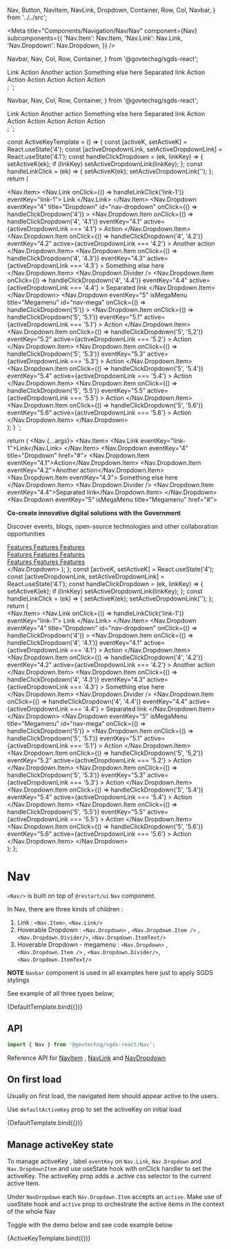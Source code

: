   Nav,
  Button,
  NavItem,
  NavLink,
  Dropdown,
  Container,
  Row,
  Col,
  Navbar,
} from '../../src';

<Meta
  title="Components/Navigation/Nav/Nav"
  component={Nav}
  subcomponents={{
    'Nav.Item': Nav.Item,
    'Nav.Link': Nav.Link,
    'Nav.Dropdown': Nav.Dropdown,
  }}
/>

  Navbar,
  Nav,
  Col,
  Row,
  Container,
} from '@govtechsg/sgds-react';
<Navbar>
  <Nav>
    <Nav.Item>
      <Nav.Link eventKey="link-1">Link</Nav.Link>
    </Nav.Item>
    <Nav.Dropdown eventKey="4" title="Dropdown" id="nav-dropdown">
      <Nav.Dropdown.Item eventKey="4.1">Action</Nav.Dropdown.Item>
      <Nav.Dropdown.Item eventKey="4.2">Another action</Nav.Dropdown.Item>
      <Nav.Dropdown.Item eventKey="4.3">Something else here</Nav.Dropdown.Item>
      <Nav.Dropdown.Divider />
      <Nav.Dropdown.Item eventKey="4.4">Separated link</Nav.Dropdown.Item>
    </Nav.Dropdown>
    <Nav.Dropdown eventKey="5" isMegaMenu title="Megamenu" id="nav-mega">
      <Container>
        <Row>
          <Col>
            <Nav.Dropdown.Item eventKey="5.1">Action</Nav.Dropdown.Item>
          </Col>
          <Col>
            <Nav.Dropdown.Item eventKey="5.2">Action</Nav.Dropdown.Item>
          </Col>
          <Col>
            <Nav.Dropdown.Item eventKey="5.3">Action</Nav.Dropdown.Item>
          </Col>
        </Row>
        <Row>
          <Col>
            <Nav.Dropdown.Item eventKey="5.4">Action</Nav.Dropdown.Item>
          </Col>
          <Col>
            <Nav.Dropdown.Item eventKey="5.5">Action</Nav.Dropdown.Item>
          </Col>
          <Col>
            <Nav.Dropdown.Item eventKey="5.6">Action</Nav.Dropdown.Item>
          </Col>
        </Row>
      </Container>
    </Nav.Dropdown>
  </Nav>
</Navbar>;
`;

  Navbar,
  Nav,
  Col,
  Row,
  Container,
} from '@govtechsg/sgds-react';
<Navbar>
  <Nav defaultActiveKey="link-1">
    <Nav.Item>
      <Nav.Link eventKey="link-1">Link</Nav.Link>
    </Nav.Item>
    <Nav.Dropdown eventKey="4" title="Dropdown" id="nav-dropdown">
      <Nav.Dropdown.Item eventKey="4.1">Action</Nav.Dropdown.Item>
      <Nav.Dropdown.Item eventKey="4.2">Another action</Nav.Dropdown.Item>
      <Nav.Dropdown.Item eventKey="4.3">Something else here</Nav.Dropdown.Item>
      <Nav.Dropdown.Divider />
      <Nav.Dropdown.Item eventKey="4.4">Separated link</Nav.Dropdown.Item>
    </Nav.Dropdown>
    <Nav.Dropdown eventKey="5" isMegaMenu title="Megamenu" id="nav-mega">
      <Container>
        <Row>
          <Col>
            <Nav.Dropdown.Item eventKey="5.1">Action</Nav.Dropdown.Item>
          </Col>
          <Col>
            <Nav.Dropdown.Item eventKey="5.2">Action</Nav.Dropdown.Item>
          </Col>
          <Col>
            <Nav.Dropdown.Item eventKey="5.3">Action</Nav.Dropdown.Item>
          </Col>
        </Row>
        <Row>
          <Col>
            <Nav.Dropdown.Item eventKey="5.4">Action</Nav.Dropdown.Item>
          </Col>
          <Col>
            <Nav.Dropdown.Item eventKey="5.5">Action</Nav.Dropdown.Item>
          </Col>
          <Col>
            <Nav.Dropdown.Item eventKey="5.6">Action</Nav.Dropdown.Item>
          </Col>
        </Row>
      </Container>
    </Nav.Dropdown>
  </Nav>
</Navbar>;
`;

const ActiveKeyTemplate = () => {
  const [activeK, setActiveK] = React.useState('4');
  const [activeDropdownLink, setActiveDropdownLink] = React.useState('4.1');
  const handleClickDropdown = (ek, linkKey) => {
    setActiveK(ek);
    if (linkKey) setActiveDropdownLink(linkKey);
  };
  const handleLinkClick = (ek) => {
    setActiveK(ek);
    setActiveDropdownLink('');
  };
  return (
    <Navbar>
      <Nav activeKey={activeK}>
        <Nav.Item>
          <Nav.Link onClick={() => handleLinkClick('link-1')} eventKey="link-1">
            Link
          </Nav.Link>
        </Nav.Item>
        <Nav.Dropdown
          eventKey="4"
          title="Dropdown"
          id="nav-dropdown"
          onClick={() => handleClickDropdown('4')}
        >
          <Nav.Dropdown.Item
            onClick={() => handleClickDropdown('4', '4.1')}
            eventKey="4.1"
            active={activeDropdownLink === '4.1'}
          >
            Action
          </Nav.Dropdown.Item>
          <Nav.Dropdown.Item
            onClick={() => handleClickDropdown('4', '4.2')}
            eventKey="4.2"
            active={activeDropdownLink === '4.2'}
          >
            Another action
          </Nav.Dropdown.Item>
          <Nav.Dropdown.Item
            onClick={() => handleClickDropdown('4', '4.3')}
            eventKey="4.3"
            active={activeDropdownLink === '4.3'}
          >
            Something else here
          </Nav.Dropdown.Item>
          <Nav.Dropdown.Divider />
          <Nav.Dropdown.Item
            onClick={() => handleClickDropdown('4', '4.4')}
            eventKey="4.4"
            active={activeDropdownLink === '4.4'}
          >
            Separated link
          </Nav.Dropdown.Item>
        </Nav.Dropdown>
        <Nav.Dropdown
          eventKey="5"
          isMegaMenu
          title="Megamenu"
          id="nav-mega"
          onClick={() => handleClickDropdown('5')}
        >
          <Container>
            <Row>
              <Col>
                <Nav.Dropdown.Item
                  onClick={() => handleClickDropdown('5', '5.1')}
                  eventKey="5.1"
                  active={activeDropdownLink === '5.1'}
                >
                  Action
                </Nav.Dropdown.Item>
              </Col>
              <Col>
                <Nav.Dropdown.Item
                  onClick={() => handleClickDropdown('5', '5,2')}
                  eventKey="5.2"
                  active={activeDropdownLink === '5.2'}
                >
                  Action
                </Nav.Dropdown.Item>
              </Col>
              <Col>
                <Nav.Dropdown.Item
                  onClick={() => handleClickDropdown('5', '5.3')}
                  eventKey="5.3"
                  active={activeDropdownLink === '5.3'}
                >
                  Action
                </Nav.Dropdown.Item>
              </Col>
            </Row>
            <Row>
              <Col>
                <Nav.Dropdown.Item
                  onClick={() => handleClickDropdown('5', '5.4')}
                  eventKey="5.4"
                  active={activeDropdownLink === '5.4'}
                >
                  Action
                </Nav.Dropdown.Item>
              </Col>
              <Col>
                <Nav.Dropdown.Item
                  onClick={() => handleClickDropdown('5', '5.5')}
                  eventKey="5.5"
                  active={activeDropdownLink === '5.5'}
                >
                  Action
                </Nav.Dropdown.Item>
              </Col>
              <Col>
                <Nav.Dropdown.Item
                  onClick={() => handleClickDropdown('5', '5.6')}
                  eventKey="5.6"
                  active={activeDropdownLink === '5.6'}
                >
                  Action
                </Nav.Dropdown.Item>
              </Col>
            </Row>
          </Container>
        </Nav.Dropdown>
      </Nav>
    </Navbar>
  );
}
`;

  return (
    <Navbar>
      <Nav {...args}>
        <Nav.Item>
          <Nav.Link eventKey="link-1">Link</Nav.Link>
        </Nav.Item>
        <Nav.Dropdown eventKey="4" title="Dropdown" href="#">
          <Nav.Dropdown.Item eventKey="4.1">Action</Nav.Dropdown.Item>
          <Nav.Dropdown.Item eventKey="4.2">Another action</Nav.Dropdown.Item>
          <Nav.Dropdown.Item eventKey="4.3">
            Something else here
          </Nav.Dropdown.Item>
          <Nav.Dropdown.Divider />
          <Nav.Dropdown.Item eventKey="4.4">Separated link</Nav.Dropdown.Item>
        </Nav.Dropdown>
        <Nav.Dropdown eventKey="5" isMegaMenu title="Megamenu" href="#">
          <div className="container is-fluid">
            <div className="row p-4">
              <div className="col">
                <p>
                  <strong>
                    Co-create innovative digital solutions with the Government
                  </strong>
                </p>
                <p>
                  Discover events, blogs, open-source technologies and other
                  collaboration opportunities
                </p>
              </div>
              <div className="col">
                <a className="dropdown-item" href="#">
                  Features
                </a>
                <a className="dropdown-item" href="#">
                  Features
                </a>
                <a className="dropdown-item" href="#">
                  Features
                </a>
              </div>
              <div className="col">
                <a className="dropdown-item" href="#">
                  Features
                </a>
                <a className="dropdown-item" href="#">
                  Features
                </a>
                <a className="dropdown-item" href="#">
                  Features
                </a>
              </div>
              <div className="col">
                <a className="dropdown-item" href="#">
                  Features
                </a>
                <a className="dropdown-item" href="#">
                  Features
                </a>
                <a className="dropdown-item" href="#">
                  Features
                </a>
              </div>
            </div>
          </div>
        </Nav.Dropdown>
      </Nav>
    </Navbar>
  );
};
  const [activeK, setActiveK] = React.useState('4');
  const [activeDropdownLink, setActiveDropdownLink] = React.useState('4.1');
  const handleClickDropdown = (ek, linkKey) => {
    setActiveK(ek);
    if (linkKey) setActiveDropdownLink(linkKey);
  };
  const handleLinkClick = (ek) => {
    setActiveK(ek);
    setActiveDropdownLink('');
  };
  return (
    <Navbar>
      <Nav activeKey={activeK}>
        <Nav.Item>
          <Nav.Link onClick={() => handleLinkClick('link-1')} eventKey="link-1">
            Link
          </Nav.Link>
        </Nav.Item>
        <Nav.Dropdown
          eventKey="4"
          title="Dropdown"
          id="nav-dropdown"
          onClick={() => handleClickDropdown('4')}
        >
          <Nav.Dropdown.Item
            onClick={() => handleClickDropdown('4', '4.1')}
            eventKey="4.1"
            active={activeDropdownLink === '4.1'}
          >
            Action
          </Nav.Dropdown.Item>
          <Nav.Dropdown.Item
            onClick={() => handleClickDropdown('4', '4.2')}
            eventKey="4.2"
            active={activeDropdownLink === '4.2'}
          >
            Another action
          </Nav.Dropdown.Item>
          <Nav.Dropdown.Item
            onClick={() => handleClickDropdown('4', '4.3')}
            eventKey="4.3"
            active={activeDropdownLink === '4.3'}
          >
            Something else here
          </Nav.Dropdown.Item>
          <Nav.Dropdown.Divider />
          <Nav.Dropdown.Item
            onClick={() => handleClickDropdown('4', '4.4')}
            eventKey="4.4"
            active={activeDropdownLink === '4.4'}
          >
            Separated link
          </Nav.Dropdown.Item>
        </Nav.Dropdown>
        <Nav.Dropdown
          eventKey="5"
          isMegaMenu
          title="Megamenu"
          id="nav-mega"
          onClick={() => handleClickDropdown('5')}
        >
          <Container>
            <Row>
              <Col>
                <Nav.Dropdown.Item
                  onClick={() => handleClickDropdown('5', '5.1')}
                  eventKey="5.1"
                  active={activeDropdownLink === '5.1'}
                >
                  Action
                </Nav.Dropdown.Item>
              </Col>
              <Col>
                <Nav.Dropdown.Item
                  onClick={() => handleClickDropdown('5', '5,2')}
                  eventKey="5.2"
                  active={activeDropdownLink === '5.2'}
                >
                  Action
                </Nav.Dropdown.Item>
              </Col>
              <Col>
                <Nav.Dropdown.Item
                  onClick={() => handleClickDropdown('5', '5.3')}
                  eventKey="5.3"
                  active={activeDropdownLink === '5.3'}
                >
                  Action
                </Nav.Dropdown.Item>
              </Col>
            </Row>
            <Row>
              <Col>
                <Nav.Dropdown.Item
                  onClick={() => handleClickDropdown('5', '5.4')}
                  eventKey="5.4"
                  active={activeDropdownLink === '5.4'}
                >
                  Action
                </Nav.Dropdown.Item>
              </Col>
              <Col>
                <Nav.Dropdown.Item
                  onClick={() => handleClickDropdown('5', '5.5')}
                  eventKey="5.5"
                  active={activeDropdownLink === '5.5'}
                >
                  Action
                </Nav.Dropdown.Item>
              </Col>
              <Col>
                <Nav.Dropdown.Item
                  onClick={() => handleClickDropdown('5', '5.6')}
                  eventKey="5.6"
                  active={activeDropdownLink === '5.6'}
                >
                  Action
                </Nav.Dropdown.Item>
              </Col>
            </Row>
          </Container>
        </Nav.Dropdown>
      </Nav>
    </Navbar>
  );
};

# Nav

`<Nav/>` is built on top of `@restart/ui` `Nav` component.

In Nav, there are three kinds of children :

1. Link : `<Nav.Item>`, `<Nav.Link/>`
2. Hoverable Dropdown : `<Nav.Dropdown>` , `<Nav.Dropdown.Item />` , `<Nav.Dropdown.Divider/>`, `<Nav.Dropdown.ItemText/>`
3. Hoverable Dropdown - megamenu : `<Nav.Dropdown>` , `<Nav.Dropdown.Item />` , `<Nav.Dropdown.Divider/>`, `<Nav.Dropdown.ItemText/>`

**NOTE** `Navbar` component is used in all examples here just to apply SGDS stylings

See example of all three types below;

<Canvas>
  <Story
    height="300px"
    name="Default"
    parameters={{
      docs: {
        source: {
          code: templateCodeNav,
        },
        type: 'code',
      },
    }}
  >
    {DefaultTemplate.bind({})}
  </Story>
</Canvas>

## API

```jsx
import { Nav } from '@govtechsg/sgds-react/Nav';
```

<ArgsTable story="Default" />

Reference API for [NavItem](https://react-bootstrap.github.io/docs/components/navs/#navitem) ,
[NavLink](https://react-bootstrap.github.io/docs/components/navs/#navlink)
and
[NavDropdown](https://react-bootstrap.github.io/docs/components/navs/#navdropdown)

## On first load

Usually on first load, the navigated item should appear active to the users.

Use `defaultActiveKey` prop to set the activeKey on initial load

<Canvas>
  <Story
    height="250px"
    name="Default Active Key"
    args={{ defaultActiveKey: 'link-1' }}
    parameters={{
      docs: {
        source: {
          code: templateCodeNavDefaultActive,
        },
        type: 'code',
      },
    }}
  >
    {DefaultTemplate.bind({})}
  </Story>
</Canvas>

## Manage activeKey state

To manage activeKey , label `eventKey` on `Nav.Link`, `Nav.Dropdown` and `Nav.DropdownItem` and use useState hook with onClick handler to set the activeKey.
The activeKey prop adds a .active css selector to the current active Item.

Under `NavDropdown` each `Nav.Dropdown.Item` accepts an `active`. Make use of useState hook and `active` prop to orchestrate the active items in the context of the whole Nav

Toggle with the demo below and see code example below

<Canvas>
  <Story
    height="250px"
    name="Active Key"
    parameters={{
      docs: {
        source: {
          code: templateCodeNavActive,
        },
        type: 'code',
      },
    }}
  >
    {ActiveKeyTemplate.bind({})}
  </Story>
</Canvas>
